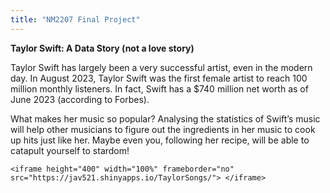 ```yaml
---
title: "NM2207 Final Project"
---
```


**Taylor Swift: A Data Story (not a love story)**

Taylor Swift has largely been a very successful artist, even in the modern day. In August 2023, Taylor Swift was the first female artist to reach 100 million monthly listeners. In fact, Swift has a \$740 million net worth as of June 2023 (according to Forbes).

What makes her music so popular? Analysing the statistics of Swift's music will help other musicians to figure out the ingredients in her music to cook up hits just like her. Maybe even you, following her recipe, will be able to catapult yourself to stardom!

```         
<iframe height="400" width="100%" frameborder="no" src="https://jav521.shinyapps.io/TaylorSongs/"> </iframe>
```

